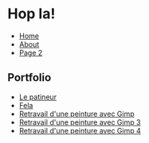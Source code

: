 # Hop la!

- [Home](/)
- [About](/about)
- [Page 2](/page2)

## Portfolio

- [Le patineur](/patineur)
- [Fela](/fela)
- [Retravail d'une peinture avec Gimp](/peinture-gimp)
- [Retravail d'une peinture avec Gimp 3](/peinture-gimp-3)
- [Retravail d'une peinture avec Gimp 4](/peinture-gimp-4)
